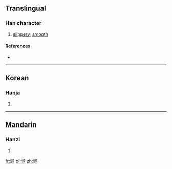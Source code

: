 ==Translingual==

===Han character===
{{Han char|rn=85|rad=水|as=13|sn=16|four=|canj=水卜土手 (EYGQ)}}

# [[slippery]], [[smooth]]

====References====
* {{Han ref|kx=0654.130|dkj=18434|dj=1064.110|hdz=31736.040|uh=6FBE|ud=28606}}

----

==Korean==

===Hanja===
{{ko-hanja|hangeul=단|eumhun=|rv=dan|mr=tan|y=tan}}

# {{defn|Korean|sort=水13}}

----

==Mandarin==

===Hanzi===
{{cmn-hanzi|pin=[[tà]] ([[ta4]])|wg=t'a<sup>4</sup>}}

# {{defn|Mandarin|sort=水13}}

[[fr:澾]]
[[pl:澾]]
[[zh:澾]]